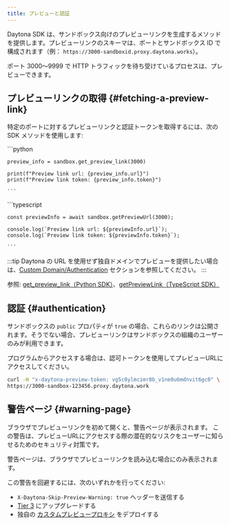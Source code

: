 ```yaml
---
title: プレビューと認証
---
```



Daytona SDK は、サンドボックス向けのプレビューリンクを生成するメソッドを提供します。プレビューリンクのスキーマは、ポートとサンドボックス ID で構成されます（例：
`https://3000-sandboxid.proxy.daytona.works`）。

ポート 3000～9999 で HTTP トラフィックを待ち受けているプロセスは、プレビューできます。

## プレビューリンクの取得 \{#fetching-a-preview-link\}

特定のポートに対するプレビューリンクと認証トークンを取得するには、次の SDK メソッドを使用します:

<Tabs>
  <TabItem label="Python" icon="seti:python">
    ```python

    preview_info = sandbox.get_preview_link(3000)

    print(f"Preview link url: {preview_info.url}")
    print(f"Preview link token: {preview_info.token}")

    ```
  </TabItem>

  <TabItem label="TypeScript" icon="seti:typescript">
    ```typescript

    const previewInfo = await sandbox.getPreviewUrl(3000);

    console.log(`Preview link url: ${previewInfo.url}`);
    console.log(`Preview link token: ${previewInfo.token}`);

    ```
  </TabItem>
</Tabs>

:::tip
Daytona の URL を使用せず独自ドメインでプレビューを提供したい場合は、[Custom Domain/Authentication](/docs/ja/custom-domain-authentication) セクションを参照してください。
:::

参照: [get&#95;preview&#95;link（Python SDK）](/docs/python-sdk/sync/sandbox/#sandboxget_preview_link)、[getPreviewLink（TypeScript SDK）](/docs/typescript-sdk/sandbox/#getpreviewlink)

## 認証 \{#authentication\}

サンドボックスの `public` プロパティが `true` の場合、これらのリンクは公開されます。そうでない場合、プレビューリンクはサンドボックスの組織のユーザーのみが利用できます。

プログラムからアクセスする場合は、認可トークンを使用してプレビューURLにアクセスしてください。

```bash
curl -H "x-daytona-preview-token: vg5c0ylmcimr8b_v1ne0u6mdnvit6gc0" \
https://3000-sandbox-123456.proxy.daytona.work
```

## 警告ページ \{#warning-page\}

ブラウザでプレビューリンクを初めて開くと、警告ページが表示されます。
この警告は、プレビューURLにアクセスする際の潜在的なリスクをユーザーに知らせるためのセキュリティ対策です。

警告ページは、ブラウザでプレビューリンクを読み込む場合にのみ表示されます。

この警告を回避するには、次のいずれかを行ってください:

* `X-Daytona-Skip-Preview-Warning: true` ヘッダーを送信する
* [Tier 3](/docs/ja/limits) にアップグレードする
* 独自の [カスタムプレビュープロキシ](/docs/ja/custom-domain-authentication) をデプロイする